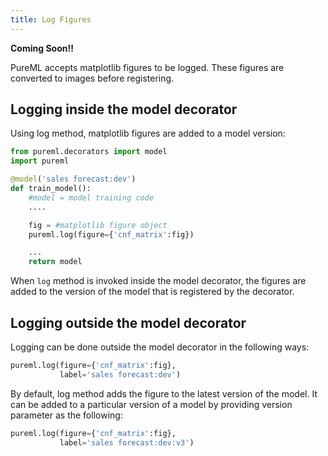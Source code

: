 ```yaml
---
title: Log Figures
---
```


**Coming Soon!!**

PureML accepts matplotlib figures to be logged. These figures are converted to images before registering.

## Logging inside the model decorator

Using log method, matplotlib figures are added to a model version:

```python
from pureml.decorators import model
import pureml

@model('sales forecast:dev')
def train_model():
    #model = model training code
    ....

    fig = #matplotlib figure object
    pureml.log(figure={'cnf_matrix':fig})

    ...
    return model
```

When `log` method is invoked inside the model decorator, the figures are added to the version of the model that is registered by the decorator.

## Logging outside the model decorator

Logging can be done outside the model decorator in the following ways:

```python
pureml.log(figure={'cnf_matrix':fig},
           label='sales forecast:dev')
```

By default, log method adds the figure to the latest version of the model. It can be added to a particular version of a model by providing version parameter as the following:

```python
pureml.log(figure={'cnf_matrix':fig},
           label='sales forecast:dev:v3')
```
